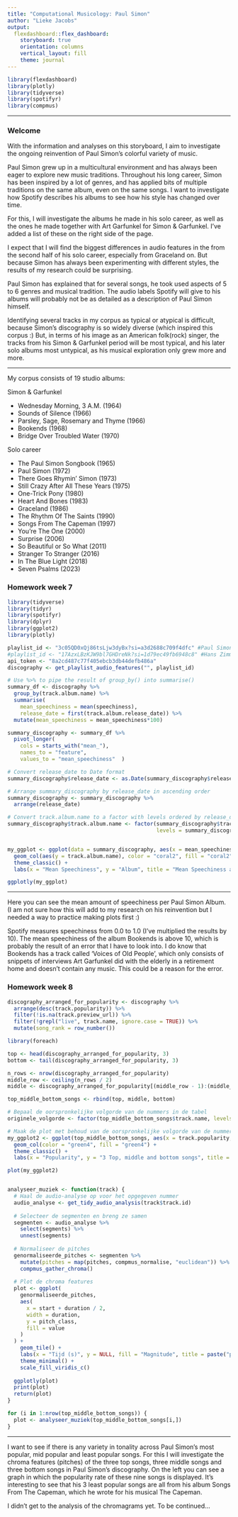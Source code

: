 ```yaml
---
title: "Computational Musicology: Paul Simon"
author: "Lieke Jacobs"
output:
  flexdashboard::flex_dashboard:
    storyboard: true
    orientation: columns
    vertical_layout: fill
    theme: journal
---
```


```r
library(flexdashboard)
library(plotly)
library(tidyverse)
library(spotifyr)
library(compmus)
```

------------------------------------------------------------------------

### Welcome

With the information and analyses on this storyboard, I aim to investigate the ongoing reinvention of Paul Simon's colorful variety of music.

Paul Simon grew up in a multicultural environment and has always been eager to explore new music traditions. Throughout his long career, Simon has been inspired by a lot of genres, and has applied bits of multiple traditions on the same album, even on the same songs. I want to investigate how Spotify describes his albums to see how his style has changed over time.

For this, I will investigate the albums he made in his solo career, as well as the ones he made together with Art Garfunkel for Simon & Garfunkel. I've added a list of these on the right side of the page.

I expect that I will find the biggest differences in audio features in the from the second half of his solo career, especially from Graceland on. But because Simon has always been experimenting with different styles, the results of my research could be surprising.

Paul Simon has explained that for several songs, he took used aspects of 5 to 6 genres and musical tradition. The audio labels Spotify will give to his albums will probably not be as detailed as a description of Paul Simon himself.

Identifying several tracks in my corpus as typical or atypical is difficult, because Simon’s discography is so widely diverse (which inspired this corpus :) But, in terms of his image as an American folk(rock) singer, the tracks from his Simon & Garfunkel period will be most typical, and his later solo albums most untypical, as his musical exploration only grew more and more.

------------------------------------------------------------------------

My corpus consists of 19 studio albums:

Simon & Garfunkel

-   Wednesday Morning, 3 A.M. (1964)
-   Sounds of Silence (1966)
-   Parsley, Sage, Rosemary and Thyme (1966)
-   Bookends (1968)
-   Bridge Over Troubled Water (1970)

Solo career

-   The Paul Simon Songbook (1965)
-   Paul Simon (1972)
-   There Goes Rhymin’ Simon (1973)
-   Still Crazy After All These Years (1975)
-   One-Trick Pony (1980)
-   Heart And Bones (1983)
-   Graceland (1986)
-   The Rhythm Of The Saints (1990)
-   Songs From The Capeman (1997)
-   You’re The One (2000)
-   Surprise (2006)
-   So Beautiful or So What (2011)
-   Stranger To Stranger (2016)
-   In The Blue Light (2018)
-   Seven Psalms (2023)

### Homework week 7

```r

library(tidyverse)
library(tidyr)
library(spotifyr)
library(dplyr)
library(ggplot2)
library(plotly)

playlist_id <- "3c05QD0xQj86tsLjw3dyBx?si=a3d2688c709f4dfc" #Paul Simon
#playlist_id <- "17AzxLBzKJW9bl7GHDreNk?si=1d79ec49fb6948c8" #Hans Zimmer
api_token <- "8a2cd487c77f405ebcb3db44defb486a"
discography <- get_playlist_audio_features("", playlist_id)

# Use %>% to pipe the result of group_by() into summarise()
summary_df <- discography %>%
  group_by(track.album.name) %>%
  summarise(
    mean_speechiness = mean(speechiness),
    release_date = first(track.album.release_date)) %>%
  mutate(mean_speechiness = mean_speechiness*100)

summary_discography <- summary_df %>%
  pivot_longer(
    cols = starts_with("mean_"),
    names_to = "feature",
    values_to = "mean_speechiness"  )

# Convert release_date to Date format
summary_discography$release_date <- as.Date(summary_discography$release_date)

# Arrange summary_discography by release_date in ascending order
summary_discography <- summary_discography %>%
  arrange(release_date)

# Convert track.album.name to a factor with levels ordered by release_date
summary_discography$track.album.name <- factor(summary_discography$track.album.name, 
                                               levels = summary_discography$track.album.name)


my_ggplot <- ggplot(data = summary_discography, aes(x = mean_speechiness, y = release_date)) +
  geom_col(aes(y = track.album.name), color = "coral2", fill = "coral2") +
  theme_classic() +
  labs(x = "Mean Speechiness", y = "Album", title = "Mean Speechiness across Paul Simon's albums")

ggplotly(my_ggplot)

```

------------------------------------------------------------------------

Here you can see the mean amount of speechiness per Paul Simon Album. (I am not sure how this will add to my research on his reinvention but I needed a way to practice making plots first :)

Spotify measures speechiness from 0.0 to 1.0 (I've multiplied the results by 10). The mean speechiness of the album Bookends is above 10, which is probably the result of an error that I have to look into. I do know that Bookends has a track called 'Voices of Old People', which only consists of snippets of interviews Art Garfunkel did with the elderly in a retirement home and doesn't contain any music. This could be a reason for the error.

### Homework week 8

```r

discography_arranged_for_popularity <- discography %>%
  arrange(desc(track.popularity)) %>%
  filter(!is.na(track.preview_url)) %>%
  filter(!grepl("live", track.name, ignore.case = TRUE)) %>%
  mutate(song_rank = row_number())

library(foreach)

top <- head(discography_arranged_for_popularity, 3)
bottom <- tail(discography_arranged_for_popularity, 3)

n_rows <- nrow(discography_arranged_for_popularity)
middle_row <- ceiling(n_rows / 2)
middle <- discography_arranged_for_popularity[(middle_row - 1):(middle_row + 1), ]

top_middle_bottom_songs <- rbind(top, middle, bottom)

# Bepaal de oorspronkelijke volgorde van de nummers in de tabel
originele_volgorde <- factor(top_middle_bottom_songs$track.name, levels = unique(top_middle_bottom_songs$track.name))

# Maak de plot met behoud van de oorspronkelijke volgorde van de nummers
my_ggplot2 <- ggplot(top_middle_bottom_songs, aes(x = track.popularity, y = originele_volgorde)) +
  geom_col(color = "green4", fill = "green4") +
  theme_classic() +
  labs(x = "Popularity", y = "3 Top, middle and bottom songs", title = "Popularity of the 3 top, middle and bottom songs")

plot(my_ggplot2)


analyseer_muziek <- function(track) {
  # Haal de audio-analyse op voor het opgegeven nummer
  audio_analyse <- get_tidy_audio_analysis(track$track.id)
  
  # Selecteer de segmenten en breng ze samen
  segmenten <- audio_analyse %>%
    select(segments) %>%
    unnest(segments)
  
  # Normaliseer de pitches
  genormaliseerde_pitches <- segmenten %>%
    mutate(pitches = map(pitches, compmus_normalise, "euclidean")) %>%
    compmus_gather_chroma()
  
  # Plot de chroma features
  plot <- ggplot(
    genormaliseerde_pitches,
    aes(
      x = start + duration / 2,
      width = duration,
      y = pitch_class,
      fill = value
    )
  ) +
    geom_tile() +
    labs(x = "Tijd (s)", y = NULL, fill = "Magnitude", title = paste("popularity index: ", track$track.popularity, " - ", track$track.name)) +
    theme_minimal() +
    scale_fill_viridis_c()
  
  ggplotly(plot)
  print(plot)
  return(plot)
}

for (i in 1:nrow(top_middle_bottom_songs)) {
  plot <- analyseer_muziek(top_middle_bottom_songs[i,])
}


```


***
I want to see if there is any variety in tonality across Paul Simon's most popular, mid popular and least popular songs. For this I will investigate the chroma features (pitches) of the three top songs, three middle songs and three bottom songs in Paul Simon's discography. On the left you can see a graph in which the popularity rate of these nine songs is displayed. It's interesting to see that his 3 least popular songs are all from his album Songs From The Capeman, which he wrote for his musical The Capeman.

I didn't get to the analysis of the chromagrams yet. To be continued...